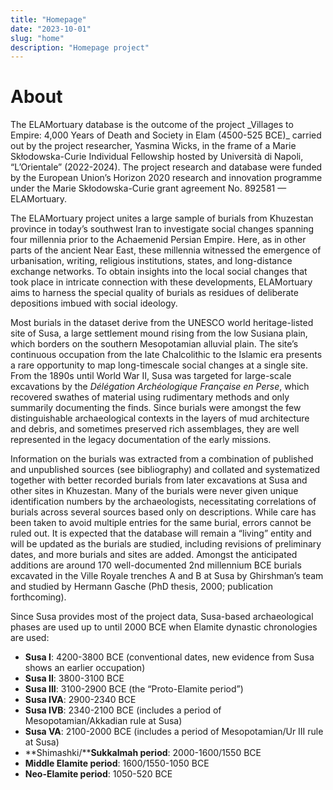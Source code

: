 ```yaml
---
title: "Homepage"
date: "2023-10-01"
slug: "home"
description: "Homepage project"
---
```



# About

<Slide />
The ELAMortuary database is the outcome of the project _Villages to Empire: 4,000 Years of Death and Society in Elam (4500-525 BCE)_ carried out by the project researcher, Yasmina Wicks, in the frame of a Marie Skłodowska-Curie Individual Fellowship hosted by Università di Napoli, “L’Orientale” (2022-2024). The project research and database were funded by the European Union’s Horizon 2020 research and innovation programme under the Marie Skłodowska-Curie grant agreement No. 892581 — ELAMortuary.

The ELAMortuary project unites a large sample of burials from Khuzestan province in today’s southwest Iran to investigate social changes spanning four millennia prior to the Achaemenid Persian Empire. Here, as in other parts of the ancient Near East, these millennia witnessed the emergence of urbanisation, writing, religious institutions, states, and long-distance exchange networks. To obtain insights into the local social changes that took place in intricate connection with these developments, ELAMortuary aims to harness the special quality of burials as residues of deliberate depositions imbued with social ideology.

Most burials in the dataset derive from the UNESCO world heritage-listed site of Susa, a large settlement mound rising from the low Susiana plain, which borders on the southern Mesopotamian alluvial plain. The site’s continuous occupation from the late Chalcolithic to the Islamic era presents a rare opportunity to map long-timescale social changes at a single site. From the 1890s until World War II, Susa was targeted for large-scale excavations by the _Délégation Archéologique Française en Perse_, which recovered swathes of material using rudimentary methods and only summarily documenting the finds. Since burials were amongst the few distinguishable archaeological contexts in the layers of mud architecture and debris, and sometimes preserved rich assemblages, they are well represented in the legacy documentation of the early missions.

Information on the burials was extracted from a combination of published and unpublished sources (see bibliography) and collated and systematized together with better recorded burials from later excavations at Susa and other sites in Khuzestan. Many of the burials were never given unique identification numbers by the archaeologists, necessitating correlations of burials across several sources based only on descriptions. While care has been taken to avoid multiple entries for the same burial, errors cannot be ruled out. It is expected that the database will remain a “living” entity and will be updated as the burials are studied, including revisions of preliminary dates, and more burials and sites are added. Amongst the anticipated additions are around 170 well-documented 2nd millennium BCE burials excavated in the Ville Royale trenches A and B at Susa by Ghirshman’s team and studied by Hermann Gasche (PhD thesis, 2000; publication forthcoming). 

Since Susa provides most of the project data, Susa-based archaeological phases are used up to until 2000 BCE when Elamite dynastic chronologies are used:

- **Susa I**: 4200-3800 BCE (conventional dates, new evidence from Susa shows an earlier occupation)	
- **Susa II**: 3800-3100 BCE
- **Susa III**: 3100-2900 BCE (the “Proto-Elamite period”)
- **Susa IVA**: 2900-2340 BCE	
- **Susa IVB**: 2340-2100 BCE (includes a period of Mesopotamian/Akkadian rule at Susa)
- **Susa VA**: 2100-2000 BCE (includes a period of Mesopotamian/Ur III rule at Susa) 
- **Shimashki/****Sukkalmah period**: 2000-1600/1550 BCE
- **Middle Elamite period**: 1600/1550-1050 BCE
- **Neo-Elamite period**: 1050-520 BCE
